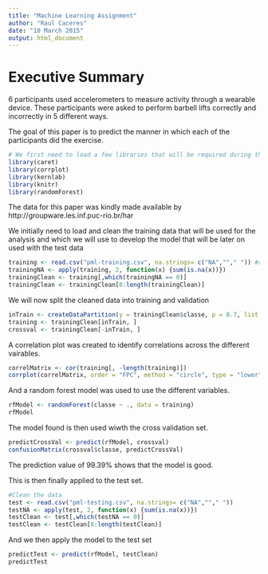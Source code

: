 ```yaml
---
title: "Machine Learning Assignment"
author: "Raul Caceres"
date: "10 March 2015"
output: html_document
---
```

# Executive Summary

6 participants used accelerometers to measure activity through a wearable device.  These participants were asked to perform barbell lifts correctly and incorrectly in 5 different ways. 

The goal of this paper is to predict the manner in which each of the participants did the exercise.


```r
# We first need to load a few libraries that will be required during the analysis 
library(caret)
library(corrplot)
library(kernlab)
library(knitr)
library(randomForest)
```

The data for this paper was kindly made available by http://groupware.les.inf.puc-rio.br/har 

We initially need to load and clean the training data that will be used for the analysis and which we will use to develop the model that will be later on used with the test data 

```r
training <- read.csv("pml-training.csv", na.strings= c("NA",""," ")) #read file
trainingNA <- apply(training, 2, function(x) {sum(is.na(x))})
trainingClean <- training[,which(trainingNA == 0)]
trainingClean <- trainingClean[8:length(trainingClean)]
```

We will now split the cleaned data into training and validation

```r
inTrain <- createDataPartition(y = trainingClean$classe, p = 0.7, list = FALSE)
training <- trainingClean[inTrain, ]
crossval <- trainingClean[-inTrain, ]
```

A correlation plot was created to identify correlations across the different vairables.

```r
correlMatrix <- cor(training[, -length(training)])
corrplot(correlMatrix, order = "FPC", method = "circle", type = "lower", tl.cex = 0.8,  tl.col = rgb(0, 0, 0))
```

And a random forest model was used to use the different variables. 

```r
rfModel <- randomForest(classe ~ ., data = training)
rfModel
```

The model found is then used wiwth the cross validation set.

```r
predictCrossVal <- predict(rfModel, crossval)
confusionMatrix(crossval$classe, predictCrossVal)
```

The prediction value of 99.39% shows that the model is good.

This is then finally applied to the test set.

```r
#Clean the data
test <- read.csv("pml-testing.csv", na.strings= c("NA",""," "))
testNA <- apply(test, 2, function(x) {sum(is.na(x))})
testClean <- test[,which(testNA == 0)]
testClean <- testClean[8:length(testClean)]

```

And we then apply the model to the test set 

```r
predictTest <- predict(rfModel, testClean)
predictTest
```




